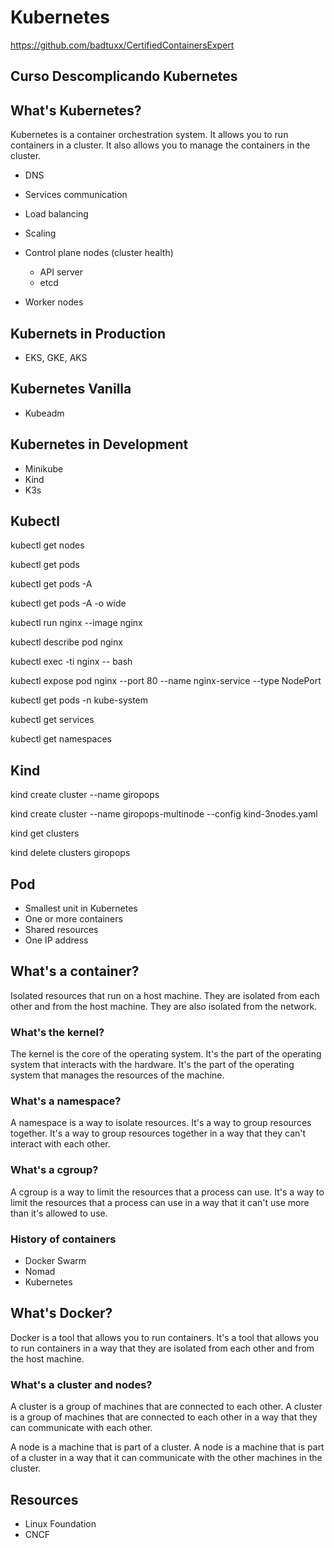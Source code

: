 # Kubernetes

https://github.com/badtuxx/CertifiedContainersExpert

## Curso Descomplicando Kubernetes

## What's Kubernetes?

Kubernetes is a container orchestration system. It allows you to run containers in a cluster. It also allows you to manage the containers in the cluster.

- DNS
- Services communication
- Load balancing
- Scaling

- Control plane nodes (cluster health)
  - API server
  - etcd
- Worker nodes

## Kubernets in Production

- EKS, GKE, AKS

## Kubernetes Vanilla

- Kubeadm

## Kubernetes in Development

- Minikube
- Kind
- K3s

## Kubectl

kubectl get nodes

kubectl get pods

kubectl get pods -A

kubectl get pods -A -o wide

kubectl run nginx --image nginx

kubectl describe pod nginx

kubectl exec -ti nginx -- bash

kubectl expose pod nginx --port 80 --name nginx-service --type NodePort

kubectl get pods -n kube-system

kubectl get services

kubectl get namespaces

## Kind

kind create cluster --name giropops

kind create cluster --name giropops-multinode --config kind-3nodes.yaml

kind get clusters

kind delete clusters giropops

## Pod

- Smallest unit in Kubernetes
- One or more containers
- Shared resources
- One IP address

## What's a container?

Isolated resources that run on a host machine. They are isolated from each other and from the host machine. They are also isolated from the network.

### What's the kernel?

The kernel is the core of the operating system. It's the part of the operating system that interacts with the hardware. It's the part of the operating system that manages the resources of the machine.

### What's a namespace?

A namespace is a way to isolate resources. It's a way to group resources together. It's a way to group resources together in a way that they can't interact with each other.

### What's a cgroup?

A cgroup is a way to limit the resources that a process can use. It's a way to limit the resources that a process can use in a way that it can't use more than it's allowed to use.

### History of containers

- Docker Swarm
- Nomad
- Kubernetes

## What's Docker?

Docker is a tool that allows you to run containers. It's a tool that allows you to run containers in a way that they are isolated from each other and from the host machine.

### What's a cluster and nodes?

A cluster is a group of machines that are connected to each other. A cluster is a group of machines that are connected to each other in a way that they can communicate with each other.

A node is a machine that is part of a cluster. A node is a machine that is part of a cluster in a way that it can communicate with the other machines in the cluster.

## Resources

- Linux Foundation
- CNCF





